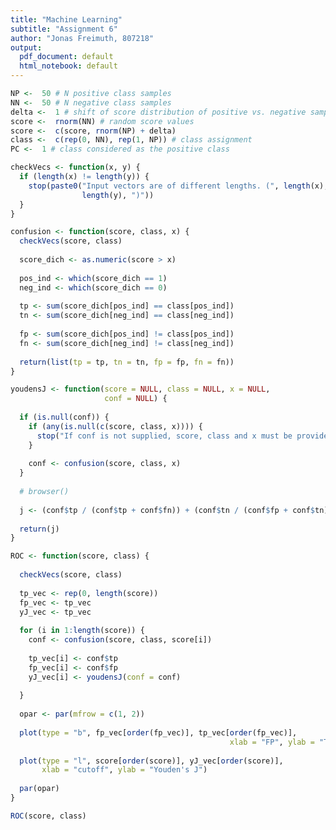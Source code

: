 ```yaml
---
title: "Machine Learning"
subtitle: "Assignment 6"
author: "Jonas Freimuth, 807218"
output:
  pdf_document: default
  html_notebook: default
---
```


```r
NP <-  50 # N positive class samples
NN <-  50 # N negative class samples
delta <-  1 # shift of score distribution of positive vs. negative samples
score <-  rnorm(NN) # random score values
score <-  c(score, rnorm(NP) + delta)
class <-  c(rep(0, NN), rep(1, NP)) # class assignment
PC <-  1 # class considered as the positive class

checkVecs <- function(x, y) {
  if (length(x) != length(y)) {
    stop(paste0("Input vectors are of different lengths. (", length(x), ", ",
                length(y), ")"))
  }
}

confusion <- function(score, class, x) {
  checkVecs(score, class)
  
  score_dich <- as.numeric(score > x)
  
  pos_ind <- which(score_dich == 1)
  neg_ind <- which(score_dich == 0)
  
  tp <- sum(score_dich[pos_ind] == class[pos_ind])
  tn <- sum(score_dich[neg_ind] == class[neg_ind])
  
  fp <- sum(score_dich[pos_ind] != class[pos_ind])
  fn <- sum(score_dich[neg_ind] != class[neg_ind])
  
  return(list(tp = tp, tn = tn, fp = fp, fn = fn))
}

youdensJ <- function(score = NULL, class = NULL, x = NULL,
                     conf = NULL) {
  
  if (is.null(conf)) {
    if (any(is.null(c(score, class, x)))) {
      stop("If conf is not supplied, score, class and x must be provided.")
    }
    
    conf <- confusion(score, class, x)
  }
  
  # browser()
  
  j <- (conf$tp / (conf$tp + conf$fn)) + (conf$tn / (conf$fp + conf$tn)) - 1
  
  return(j)
}

ROC <- function(score, class) {
  
  checkVecs(score, class)
  
  tp_vec <- rep(0, length(score))
  fp_vec <- tp_vec
  yJ_vec <- tp_vec
  
  for (i in 1:length(score)) {
    conf <- confusion(score, class, score[i])
    
    tp_vec[i] <- conf$tp
    fp_vec[i] <- conf$fp
    yJ_vec[i] <- youdensJ(conf = conf)
    
  }
  
  opar <- par(mfrow = c(1, 2))
  
  plot(type = "b", fp_vec[order(fp_vec)], tp_vec[order(fp_vec)],
                                                 xlab = "FP", ylab = "TP")
  
  plot(type = "l", score[order(score)], yJ_vec[order(score)],
       xlab = "cutoff", ylab = "Youden's J")
  
  par(opar)
}

ROC(score, class)

```

